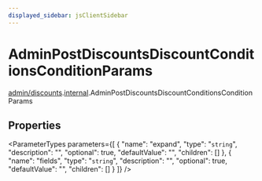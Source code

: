 ```yaml
---
displayed_sidebar: jsClientSidebar
---
```



# AdminPostDiscountsDiscountConditionsConditionParams

[admin/discounts](../../modules/admin_discounts.mdx).[internal](../../admin_discounts/modules/admin_discounts.internal.mdx).AdminPostDiscountsDiscountConditionsConditionParams

## Properties

<ParameterTypes parameters={[
  {
    "name": "expand",
    "type": "`string`",
    "description": "",
    "optional": true,
    "defaultValue": "",
    "children": []
  },
  {
    "name": "fields",
    "type": "`string`",
    "description": "",
    "optional": true,
    "defaultValue": "",
    "children": []
  }
]} />
